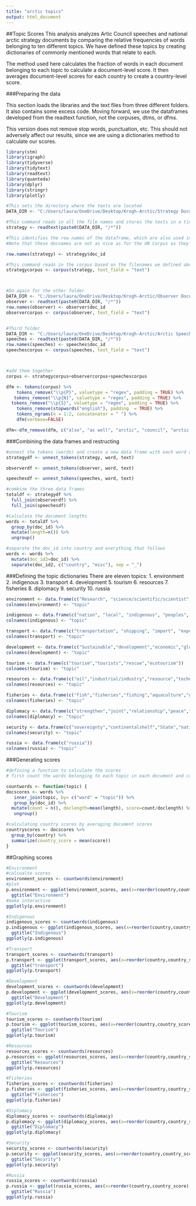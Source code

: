 ```yaml
---
title: "arctic topics"
output: html_document
---
```


##Topic Scores
This analysis analyzes Artic Council speeches and national arctic strategy documents by comparing the relative frequencies of words belonging to ten different topics. We have defined these topics by creating dictionaries of commonly mentioned words that relate to each.

The method used here calculates the fraction of words in each document belonging to each topic to calculate a document-level score. It then averages document-level scores for each country to create a country-level score.

###Preparing the data

This section loads the libraries and the text files from three different folders. It also contains some excess code. Moving forward, we use the dataframes developed from the readtext function, not the corpuses, dtms, or dfms.

This version does not remove stop words, punctuation, etc. This should not adversely affect our results, since we are using a dictionaries method to calculate our scores.


```r

library(stm)
library(igraph)
library(tidyverse)
library(tidytext)
library(readtext)
library(quanteda)
library(dplyr)
library(stringr)
library(plotly)

#This sets the directory where the texts are located
DATA_DIR <- "C:/Users/laura/OneDrive/Desktop/Krogh-Arctic/Strategy Documents (new)"  

#This command reads in all the file names and stores the texts in a tidy dataframe
strategy <- readtext(paste0(DATA_DIR, "/*"))

#This identifies the row names of the dataframe, which are also used in the corpus
#Note that these docnames are not as nice as for the UN Corpus as they vary a bit

row.names(strategy) <- strategy$doc_id

#This command reads in the corpus based on the filenames we defined above
strategycorpus <- corpus(strategy, text_field = "text") 



#Do again for the other folder
DATA_DIR <- "C:/Users/laura/OneDrive/Desktop/Krogh-Arctic/Observer Documents"  
observer <- readtext(paste0(DATA_DIR, "/*"))
row.names(observer) <- observer$doc_id
observercorpus <- corpus(observer, text_field = "text") 


#Third folder
DATA_DIR <- "C:/Users/laura/OneDrive/Desktop/Krogh-Arctic/Arctic Speeches"  
speeches <- readtext(paste0(DATA_DIR, "/*"))
row.names(speeches) <- speeches$doc_id
speechescorpus <- corpus(speeches, text_field = "text") 



#add them together
corpus <- strategycorpus+observercorpus+speechescorpus

dfm <- tokens(corpus) %>%
    tokens_remove("\\p{P}", valuetype = "regex", padding = TRUE) %>%
   tokens_remove("\\p{N}", valuetype = "regex", padding = TRUE) %>%
  tokens_remove("\\p{S}", valuetype = "regex", padding = TRUE) %>%
    tokens_remove(stopwords("english"), padding  = TRUE) %>%
    tokens_ngrams(n = 1:2, concatenator = " ") %>%
    dfm(verbose=FALSE)

dfm<-dfm_remove(dfm, c("also", "as well", "arctic", "council", "arctic council", "cooperation"))

```

###Combining the data frames and restructing


```r
#unnest the tokens (words) and create a new data frame with each word as one row
strategydf <- unnest_tokens(strategy, word, text)

observerdf <- unnest_tokens(observer, word, text)

speechesdf <- unnest_tokens(speeches, word, text)

#combine the three data frames
totaldf <- strategydf %>%
  full_join(observerdf) %>%
  full_join(speechesdf)

#calculate the document lengths
words <- totaldf %>%
  group_by(doc_id) %>%
  mutate(length=n()) %>%
  ungroup()

#separate the doc_id into country and everything that follows
words <- words %>%
  mutate(doc_id2=doc_id) %>%
  separate(doc_id2, c("country", "misc"), sep = "_") 
```

###Defining the topic dictionaries
There are eleven topics:
1. environment
2. indigenous
3. transport
4. development
5. tourism
6. resources
7. fisheries
8. diplomacy
9. security
10. russia

```r
environment <- data.frame(c("Research", "science/scientific/scientist", "environment","climate","climate change","ocean","sea","sea level","atmosphere","air","ice","warm","melt","knowledge","station","base","glaciological","geological","biological","ecosystem","paleoclimate","laboratory","institution","conservation","preservation","temperature","data","measurement","study","precipitation","pollution","cryospheric","publication","biodiversity","academic", "glacier","disaster","observe","trend","predict","species","force","global warming","protect" ))
colnames(environment) <- "topic"

indigenous <- data.frame(c("nation", "local", "indigenous", "peoples", "community", "human", "social", "lives", "condition", "inhabitants", "well-being", "language", "health", "traditional", "culture", "rural", "residents"))
colnames(indigenous) <- "topic"

transport <- data.frame(c("transportation", "shipping", "import", "export", "maritime", "transport", "ship", "vessel", "navigation", "route", "channel", "northeast passage", "northwest passage", "northern sea route", "voyage", "commercial", "trade", "icebreakers", "water", "transit"))
colnames(transport) <- "topic"

development <- data.frame(c("Sustainable","development","economic","globalization","economic zones","commercial","production","strategy","benefit","capital","market","enterprise","opportunity","business","infrastructure","fund","industry"))
colnames(development) <- "topic"

tourism <- data.frame(c("tourism","tourists","rescue","ecotourism"))
colnames(tourism) <- "topic"

resources <- data.frame(c("oil","industrial/industry","resource","technology","energy","gas","carbon","infrastructure","build","exploit","mine","utilization","exploitation","natural","mineral","geothermal","wind","exploration","consumer","pipeline","extraction"))
colnames(resources) <- "topic"

fisheries <- data.frame(c("fish","fisheries","fishing","aquaculture","goods"))
colnames(fisheries) <- "topic"

diplomacy <- data.frame(c("strengthen","joint","relationship","peace","integration","cooperation","international","relations","diplomatic","contribute","parties","stability","equality","participants","connect","multilateral","bilateral","regional","global","coalition","collaboration","coordination","share","same","affairs","harmony","alliance","partnership","freedom","political","meet"))
colnames(diplomacy) <- "topic"

security <- data.frame(c("sovereignty","continentalshelf","State","nation","secure/security","stakeholder","governance","rule","UNCLOS","claim","jurisdiction","rights","interests","territory","zone","own","influence","spitsbergen","role","legal","law","just","treaties","treaty","military","defend/defense","position","independent","regulation"))
colnames(security) <- "topic"

russia <- data.frame(c("russia"))
colnames(russia) <- "topic"

```

###Generating scores


```r
#defining a function to calculate the scores
# first count the words belonging to each topic in each document and create document score by dividing the count by the length of the document

countwords <- function(topic) {
docscores <- words %>%
   inner_join(topic, by= c("word" = "topic")) %>%
   group_by(doc_id) %>%
  mutate(count = n(), doclength=mean(length), score=count/doclength) %>%
   ungroup()

#calculating country scores by averaging document scores
countryscores <- docscores %>%
  group_by(country) %>%
  summarize(country_score = mean(score))
}

```

##Graphing scores 

```r

#Environment
#calcualte scores
environment_scores <- countwords(environment)
#plot
p.environment <- ggplot(environment_scores, aes(x=reorder(country,country_score), y=country_score)) + geom_point() + coord_flip() +
  ggtitle("Environment")
#make interactive
ggplotly(p.environment)

#Indigenous
indigenous_scores <- countwords(indigenous)
p.indigenous <- ggplot(indigenous_scores, aes(x=reorder(country,country_score), y=country_score)) + geom_point() + coord_flip() +
  ggtitle("Indigenous")
ggplotly(p.indigenous)

#Transport
transport_scores <- countwords(transport)
p.transport <- ggplot(transport_scores, aes(x=reorder(country,country_score), y=country_score)) + geom_point() + coord_flip() +
  ggtitle("transport")
ggplotly(p.transport)

#Development
development_scores <- countwords(development)
p.development <- ggplot(development_scores, aes(x=reorder(country,country_score), y=country_score)) + geom_point() + coord_flip() +
  ggtitle("Development")
ggplotly(p.development)

#Tourism
tourism_scores <- countwords(tourism)
p.tourism <- ggplot(tourism_scores, aes(x=reorder(country,country_score), y=country_score)) + geom_point() + coord_flip() +
  ggtitle("Tourism")
ggplotly(p.tourism)

#Resources
resources_scores <- countwords(resources)
p.resources <- ggplot(resources_scores, aes(x=reorder(country,country_score), y=country_score)) + geom_point() + coord_flip() +
  ggtitle("Resources")
ggplotly(p.resources)

#Fisheries
fisheries_scores <- countwords(fisheries)
p.fisheries <- ggplot(fisheries_scores, aes(x=reorder(country,country_score), y=country_score)) + geom_point() + coord_flip() +
  ggtitle("Fisheries")
ggplotly(p.fisheries)

#Diplomacy
diplomacy_scores <- countwords(diplomacy)
p.diplomacy <- ggplot(diplomacy_scores, aes(x=reorder(country,country_score), y=country_score)) + geom_point() + coord_flip() +
  ggtitle("Diplomacy")
ggplotly(p.diplomacy)

#Security
security_scores <- countwords(security)
p.security <- ggplot(security_scores, aes(x=reorder(country,country_score), y=country_score)) + geom_point() + coord_flip() +
  ggtitle("Security")
ggplotly(p.security)

#Russia
russia_scores <- countwords(russia)
p.russia <- ggplot(russia_scores, aes(x=reorder(country,country_score), y=country_score)) + geom_point() + coord_flip() +
  ggtitle("Russia")
ggplotly(p.russia)


```
